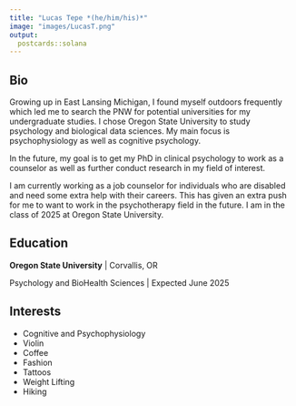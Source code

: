 ```yaml
---
title: "Lucas Tepe *(he/him/his)*"
image: "images/LucasT.png"
output:
  postcards::solana
---
```

 
## Bio

Growing up in East Lansing Michigan, I found myself outdoors frequently which led me to search the PNW for potential universities for my undergraduate studies. I chose Oregon State University to study psychology and biological data sciences. My main focus is psychophysiology as well as cognitive psychology. 

In the future, my goal is to get my PhD in clinical psychology to work as a counselor as well as further conduct research in my field of interest. 

I am currently working as a job counselor for individuals who are disabled and need some extra help with their careers. This has given an extra push for me to want to work in the psychotherapy field in the future. I am in the class of 2025 at Oregon State University.

## Education

**Oregon State University** | Corvallis, OR

Psychology and BioHealth Sciences | Expected June 2025

## Interests

* Cognitive and Psychophysiology 
* Violin 
* Coffee
* Fashion 
* Tattoos
* Weight Lifting 
* Hiking  